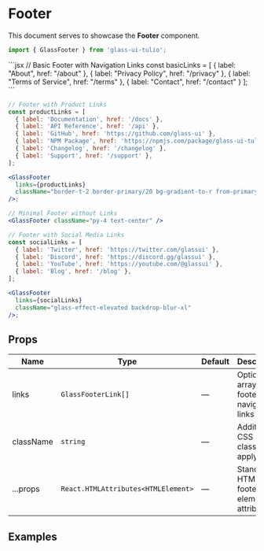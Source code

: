 # Footer

This document serves to showcase the **Footer** component.

```jsx
import { GlassFooter } from 'glass-ui-tulio';
```

<ComponentShowcase>
  ```jsx
  // Basic Footer with Navigation Links
  const basicLinks = [
    { label: "About", href: "/about" },
    { label: "Privacy Policy", href: "/privacy" },
    { label: "Terms of Service", href: "/terms" },
    { label: "Contact", href: "/contact" }
  ];

<GlassFooter links={basicLinks} />
```

```jsx
// Footer with Product Links
const productLinks = [
  { label: 'Documentation', href: '/docs' },
  { label: 'API Reference', href: '/api' },
  { label: 'GitHub', href: 'https://github.com/glass-ui' },
  { label: 'NPM Package', href: 'https://npmjs.com/package/glass-ui-tulio' },
  { label: 'Changelog', href: '/changelog' },
  { label: 'Support', href: '/support' },
];

<GlassFooter
  links={productLinks}
  className="border-t-2 border-primary/20 bg-gradient-to-r from-primary/5 to-secondary/5"
/>;
```

```jsx
// Minimal Footer without Links
<GlassFooter className="py-4 text-center" />
```

```jsx
// Footer with Social Media Links
const socialLinks = [
  { label: 'Twitter', href: 'https://twitter.com/glassui' },
  { label: 'Discord', href: 'https://discord.gg/glassui' },
  { label: 'YouTube', href: 'https://youtube.com/@glassui' },
  { label: 'Blog', href: '/blog' },
];

<GlassFooter
  links={socialLinks}
  className="glass-effect-elevated backdrop-blur-xl"
/>;
```

</ComponentShowcase>

## Props

| Name      | Type                                | Default | Description                               |
| --------- | ----------------------------------- | ------- | ----------------------------------------- |
| links     | `GlassFooterLink[]`                 | —       | Optional array of footer navigation links |
| className | `string`                            | —       | Additional CSS classes to apply           |
| ...props  | `React.HTMLAttributes<HTMLElement>` | —       | Standard HTML footer element attributes   |

## Examples
